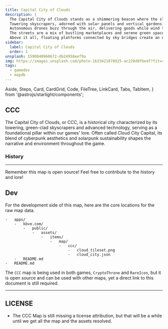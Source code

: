 ```yaml
---
title: Capital City of Clouds
description: |
  The Capital City of Clouds stands as a shimmering beacon where the sleek, neon aesthetics of cyberpunk blend seamlessly with the lush, green architecture of solarpunk.
  Towering skyscrapers, adorned with solar panels and vertical gardens, pierce the sky, their bases cloaked in mist and digital advertisements.
  Autonomous drones buzz through the air, delivering goods while wind turbines and solar arrays power the entire city.
  The streets are a mix of bustling marketplaces and serene green spaces, where advanced technology and sustainable living coalesce in harmony.
  Above it all, floating platforms connected by sky bridges create an elevated network, offering breathtaking views of the cityscape and the surrounding wilderness.
sidebar:
  label: Capital City of Clouds
  order: 1
unsplash: 1590840960672-db24958eef9a
img: https://images.unsplash.com/photo-1633421878925-ac220d8f6e4f?fit=crop&w=1400&h=700&q=75
tags:
  - gamedev
  - mapdb
---
```


  Aside,
  Steps,
  Card,
  CardGrid,
  Code,
  FileTree,
  LinkCard,
  Tabs,
  TabItem,
} from '@astrojs/starlight/components';


## CCC

The Capital City of Clouds, or CCC, is a historical city characterized by its towering, green-clad skyscrapers and advanced technology, serving as a foundational pillar within our games' lore.
Often called Cloud City Capital, its blend of cyberpunk aesthetics and solarpunk sustainability shapes the narrative and environment throughout the game.

### History

---

<Aside>

Remember this map is open source! Feel free to contribute to the history and lore!

</Aside>

## Dev

For the development side of this map, here are the core locations for the raw map data.

<FileTree>

    -   apps/
        -   kbve.com/
            -   public/
                -   assets/
                    -   items/
                        -   map/
                            -   ccc/
                                -   cloud_tileset.png
                                -   cloud_city.json
        -   README.md
    -   README.md

</FileTree>

The `CCC` map is being used in both games, `CryptoThrone` and `RareIcon`, but it is open source and can be used with other maps, yet a direct link to this document is still required.


---

## LICENSE

- The CCC Map is still missing a license attribution, but that will be a while until we get all the map and the assets resolved.